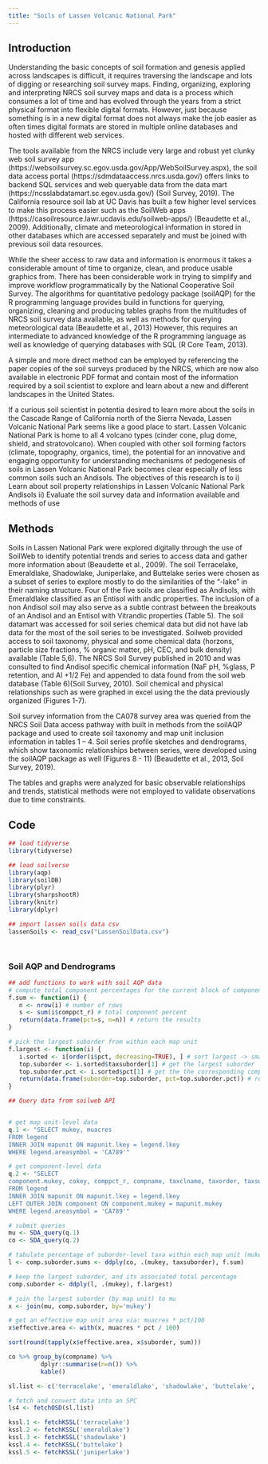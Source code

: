```yaml
---
title: "Soils of Lassen Volcanic National Park"
---
```


## Introduction 

Understanding the basic concepts of soil formation and genesis applied across landscapes is
difficult, it requires traversing the landscape and lots of digging or researching soil survey maps.
Finding, organizing, exploring and interpreting NRCS soil survey maps and data is a process
which consumes a lot of time and has evolved through the years from a strict physical format
into flexible digital formats. However, just because something is in a new digital format does
not always make the job easier as often times digital formats are stored in multiple online
databases and hosted with different web services.

The tools available from the NRCS include very large and robust yet clunky web soil survey app
(https://websoilsurvey.sc.egov.usda.gov/App/WebSoilSurvey.aspx), the soil data access portal
(https://sdmdataaccess.nrcs.usda.gov/) offers links to backend SQL services and web queryable
data from the data mart (https://ncsslabdatamart.sc.egov.usda.gov/) (Soil Survey, 2019). The
California resource soil lab at UC Davis has built a few higher level services to make this process
easier such as the SoilWeb apps (https://casoilresource.lawr.ucdavis.edu/soilweb-apps/)
(Beaudette et al., 2009). Additionally, climate and meteorological information in stored in
other databases which are accessed separately and must be joined with previous soil data
resources.

While the sheer access to raw data and information is enormous it takes a considerable amount
of time to organize, clean, and produce usable graphics from. There has been considerable
work in trying to simplify and improve workflow programmatically by the National Cooperative
Soil Survey. The algorithms for quantitative pedology package (soilAQP) for the R programming
language provides build in functions for querying, organizing, cleaning and producing tables
graphs from the multitudes of NRCS soil survey data available, as well as methods for querying
meteorological data (Beaudette et al., 2013) However, this requires an intermediate to
advanced knowledge of the R programming language as well as knowledge of querying
databases with SQL (R Core Team, 2013).

A simple and more direct method can be employed by referencing the paper copies of the soil
surveys produced by the NRCS, which are now also available in electronic PDF format and
contain most of the information required by a soil scientist to explore and learn about a new
and different landscapes in the United States.

If a curious soil scientist in potentia desired to learn more about the soils in the Cascade Range
of California north of the Sierra Nevada, Lassen Volcanic National Park seems like a good place
to start. Lassen Volcanic National Park is home to all 4 volcano types (cinder cone, plug dome,
shield, and stratovolcano). When coupled with other soil forming factors (climate, topography,
organics, time), the potential for an innovative and engaging opportunity for understanding
mechanisms of pedogenesis of soils in Lassen Volcanic National Park becomes clear especially
of less common soils such an Andisols. The objectives of this research is to
i) Learn about soil property relationships in Lassen Volcanic National Park Andisols
ii) Evaluate the soil survey data and information available and methods of use

## Methods

Soils in Lassen National Park were explored digitally through the use of SoilWeb to identify
potential trends and series to access data and gather more information about (Beaudette et al.,
2009). The soil Terracelake, Emeraldlake, Shadowlake, Juniperlake, and Buttelake series were
chosen as a subset of series to explore mostly to do the similarities of the “-lake” in their
naming structure. Four of the five soils are classified as Andisols, with Emeraldlake classified as
an Entisol with andic properties. The inclusion of a non Andisol soil may also serve as a subtle
contrast between the breakouts of an Andisol and an Entisol with Vitrandic properties (Table 5).
The soil datamart was accessed for soil series chemical data but did not have lab data for the
most of the soil series to be investigated. Soilweb provided access to soil taxonomy, physical
and some chemical data (horzons, particle size fractions, % organic matter, pH, CEC, and bulk
density) available (Table 5,6). The NRCS Soil Survey published in 2010 and was consulted to find
Andisol specific chemical information (NaF pH, %glass, P retention, and Al +1/2 Fe) and
appended to data found from the soil web database (Table 6)(Soil Survey, 2010). Soil chemical
and physical relationships such as were graphed in excel using the the data previously
organized (Figures 1-7).

Soil survey information from the CA078 survey area was queried from the NRCS Soil Data access
pathway with built in methods from the soilAQP package and used to create soil taxonomy and
map unit inclusion information in tables 1 – 4. Soil series profile sketches and dendrograms,
which show taxonomic relationships between series, were developed using the soilAQP
package as well (Figures 8 - 11) (Beaudette et al., 2013, Soil Survey, 2019).

The tables and graphs were analyzed for basic observable relationships and trends, statistical
methods were not employed to validate observations due to time constraints.

## Code 

```r
## load tidyverse
library(tidyverse)

## load soilverse
library(aqp)
library(soilDB)
library(plyr)
library(sharpshootR)
library(knitr)
library(dplyr)
```

```r
## import lassen soils data csv
lassenSoils <- read_csv("LassenSoilData.csv")
```

```r

```

```r

```
### Soil AQP and Dendrograms
```r
## add functions to work with soil AQP data
# compute total component percentages for the current block of components
f.sum <- function(i) {
   n <- nrow(i) # number of rows
   s <- sum(i$comppct_r) # total component percent
   return(data.frame(pct=s, n=n)) # return the results
}

# pick the largest suborder from within each map unit
f.largest <- function(i) {
   i.sorted <- i[order(i$pct, decreasing=TRUE), ] # sort largest -> smallest
   top.suborder <- i.sorted$taxsuborder[1] # get the largest suborder
   top.suborder.pct <- i.sorted$pct[1] # get the the corresponding component percent
   return(data.frame(suborder=top.suborder, pct=top.suborder.pct)) # return results
}

```

```r
## Query data from soilweb API


# get map unit-level data
q.1 <- "SELECT mukey, muacres
FROM legend
INNER JOIN mapunit ON mapunit.lkey = legend.lkey
WHERE legend.areasymbol = 'CA789'"

# get component-level data
q.2 <- "SELECT 
component.mukey, cokey, comppct_r, compname, taxclname, taxorder, taxsuborder, taxgrtgroup, taxsubgrp
FROM legend
INNER JOIN mapunit ON mapunit.lkey = legend.lkey
LEFT OUTER JOIN component ON component.mukey = mapunit.mukey
WHERE legend.areasymbol = 'CA789'"

# submit queries
mu <- SDA_query(q.1)
co <- SDA_query(q.2)

# tabulate percentage of suborder-level taxa within each map unit (mukey)
l <- comp.suborder.sums <- ddply(co, .(mukey, taxsuborder), f.sum)

# keep the largest suborder, and its associated total percentage
comp.suborder <- ddply(l, .(mukey), f.largest)

# join the largest suborder (by map unit) to mu
x <- join(mu, comp.suborder, by='mukey')

# get an effective map unit area via: muacres * pct/100
x$effective.area <- with(x, muacres * pct / 100)


```

```r
sort(round(tapply(x$effective.area, x$suborder, sum)))

co %>% group_by(compname) %>% 
         dplyr::summarise(n=n()) %>% 
         kable()
```

```r
sl.list <- c('terracelake', 'emeraldlake', 'shadowlake', 'buttelake', 'juniperlake')

# fetch and convert data into an SPC
ls4 <- fetchOSD(sl.list)

kssl.1 <- fetchKSSL('terracelake')
kssl.2 <- fetchKSSL('emeraldlake')
kssl.3 <- fetchKSSL('shadowlake')
kssl.4 <- fetchKSSL('buttelake')
kssl.5 <- fetchKSSL('juniperlake')
```
